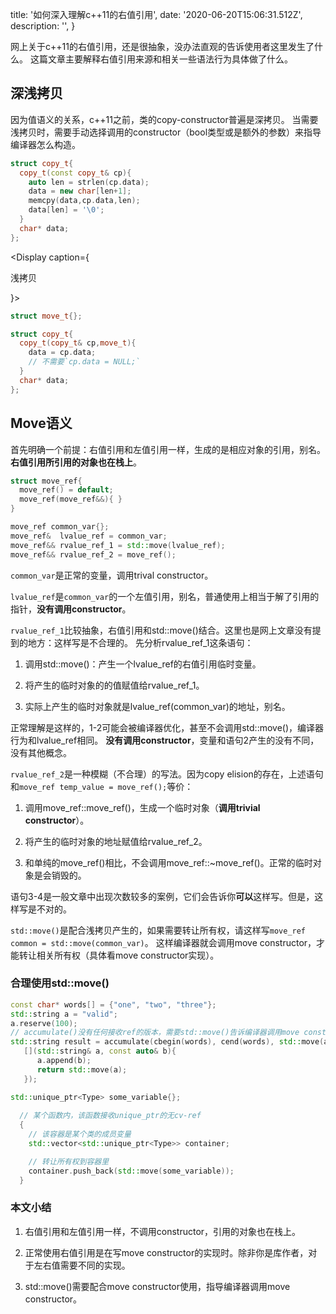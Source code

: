 
  title: '如何深入理解c++11的右值引用',
  date: '2020-06-20T15:06:31.512Z',
  description: '',
}

网上关于c++11的右值引用，还是很抽象，没办法直观的告诉使用者这里发生了什么。
这篇文章主要解释右值引用来源和相关一些语法行为具体做了什么。

<Spacer y={2} />


## 深浅拷贝

因为值语义的关系，c++11之前，类的copy-constructor普遍是深拷贝。
当需要浅拷贝时，需要手动选择调用的constructor（bool类型或是额外的参数）来指导编译器怎么构造。

<Row gap={0.8}>
  <Display caption="深拷贝">

  ```cpp
  struct copy_t{
    copy_t(const copy_t& cp){           
      auto len = strlen(cp.data);
      data = new char[len+1];
      memcpy(data,cp.data,len);
      data[len] = '\0';
    }
    char* data;
  };
  ```

  </Display>

  <Display caption={<p>浅拷贝</p>}>

  ```cpp
  struct move_t{};

  struct copy_t{
    copy_t(copy_t& cp,move_t){           
      data = cp.data;
      // 不需要`cp.data = NULL;`
    }
    char* data;
  };
  ```

  </Display>
</Row>

## Move语义

首先明确一个前提：右值引用和左值引用一样，生成的是相应对象的引用，别名。
**右值引用所引用的对象也在栈上**。

<Row gap={0.8}>
  <Display width="300px" caption="右值引用">

  ```cpp
  struct move_ref{
    move_ref() = default;
    move_ref(move_ref&&){ }
  }
  ```

  </Display>

  <Display caption="一些用例">

  ```cpp
  move_ref common_var{};
  move_ref&  lvalue_ref = common_var;
  move_ref&& rvalue_ref_1 = std::move(lvalue_ref);
  move_ref&& rvalue_ref_2 = move_ref();
  ```

  </Display>
</Row>

`common_var`是正常的变量，调用trival constructor。

`lvalue_ref`是`common_var`的一个左值引用，别名，普通使用上相当于解了引用的指针，**没有调用constructor**。

`rvalue_ref_1`比较抽象，右值引用和std::move()结合。这里也是网上文章没有提到的地方：这样写是不合理的。
先分析rvalue_ref_1这条语句：

  1. 调用std::move()：产生一个lvalue_ref的右值引用临时变量。

  2. 将产生的临时对象的的值赋值给rvalue_ref_1。

  3. 实际上产生的临时对象就是lvalue_ref(common_var)的地址，别名。

正常理解是这样的，1-2可能会被编译器优化，甚至不会调用std::move()，编译器行为和lvalue_ref相同。
**没有调用constructor**，变量和语句2产生的没有不同，没有其他概念。

`rvalue_ref_2`是一种模糊（不合理）的写法。因为copy elision的存在，上述语句和`move_ref temp_value = move_ref();`等价：

  1. 调用move_ref::move_ref()，生成一个临时对象（**调用trivial constructor**）。

  2. 将产生的临时对象的地址赋值给rvalue_ref_2。

  3. 和单纯的move_ref()相比，不会调用move_ref::~move_ref()。正常的临时对象是会销毁的。


语句3-4是一般文章中出现次数较多的案例，它们会告诉你**可以**这样写。但是，这样写是不对的。

`std::move()`是配合浅拷贝产生的，如果需要转让所有权，请这样写`move_ref common = std::move(common_var)`。
这样编译器就会调用move constructor，才能转让相关所有权（具体看move constructor实现）。

<Spacer />

### 合理使用std::move()

<Display  caption="函数没有提供ref版本，需要指导编译器调用move constructor">

```cpp
const char* words[] = {"one", "two", "three"};
std::string a = "valid";
a.reserve(100);
// accumulate()没有任何接收ref的版本，需要std::move()告诉编译器调用move constructor
std::string result = accumulate(cbegin(words), cend(words), std::move(a), 
   [](std::string& a, const auto& b){
      a.append(b); 
      return std::move(a);
   });
```

</Display>

<Display width="500px" caption="使用只有move constructor的类">

```cpp
std::unique_ptr<Type> some_variable{};
 
  // 某个函数内，该函数接收unique_ptr的无cv-ref
  {
    // 该容器是某个类的成员变量
    std::vector<std::unique_ptr<Type>> container;

    // 转让所有权到容器里
    container.push_back(std::move(some_variable));
  }
```

</Display>

<Spacer />

### 本文小结

1. 右值引用和左值引用一样，不调用constructor，引用的对象也在栈上。

2. 正常使用右值引用是在写move constructor的实现时。除非你是库作者，对于左右值需要不同的实现。

3. std::move()需要配合move constructor使用，指导编译器调用move constructor。

